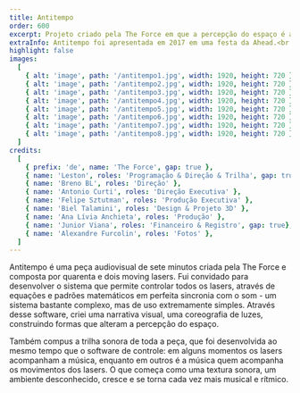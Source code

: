 ```yaml
---
title: Antitempo
order: 600
excerpt: Projeto criado pela The Force em que a percepção do espaço é alterada por  quarenta e dois moving lasers perfeitamente sincronizados com a música. 
extraInfo: Antitempo foi apresentada em 2017 em uma festa da Ahead.<br /><br />[Vídeo da performance completa](https://vimeo.com/275917960)
highlight: false
images:
  [
    { alt: 'image', path: '/antitempo1.jpg', width: 1920, height: 720 },
    { alt: 'image', path: '/antitempo2.jpg', width: 1920, height: 720 },
    { alt: 'image', path: '/antitempo3.jpg', width: 1920, height: 720 },
    { alt: 'image', path: '/antitempo4.jpg', width: 1920, height: 720 },
    { alt: 'image', path: '/antitempo5.jpg', width: 1920, height: 720 },
    { alt: 'image', path: '/antitempo6.jpg', width: 1920, height: 720 },
    { alt: 'image', path: '/antitempo7.jpg', width: 1920, height: 720 },
    { alt: 'image', path: '/antitempo8.jpg', width: 1920, height: 720 },
  ]
credits:
  [
    { prefix: 'de', name: 'The Force', gap: true },
    { name: 'Leston', roles: 'Programação & Direção & Trilha', gap: true, },
    { name: 'Breno BL', roles: 'Direção' },
    { name: 'Antonio Curti', roles: 'Direção Executiva' },
    { name: 'Felipe Sztutman', roles: 'Produção Executiva' },
    { name: 'Biel Talamini', roles: 'Design & Projeto 3D' },
    { name: 'Ana Lívia Anchieta', roles: 'Produção' },
    { name: 'Junior Viana', roles: 'Financeiro & Registro', gap: true},
    { name: 'Alexandre Furcolin', roles: 'Fotos' },
  ]
---
```

Antitempo é uma peça audiovisual de sete minutos criada pela The Force e composta por quarenta e dois moving lasers. Fui convidado para desenvolver o sistema que permite controlar todos os lasers, através de equações e padrões matemáticos em perfeita sincronia com o som - um sistema bastante complexo, mas de uso extremamente simples. Através desse software, criei uma narrativa visual, uma coreografia de luzes, construindo formas que alteram a percepção do espaço.

Também compus a trilha sonora de toda a peça, que foi desenvolvida ao mesmo tempo que o software de controle: em alguns momentos os lasers acompanham a música, enquanto em outros é a música quem acompanha os movimentos dos lasers. O que começa como uma textura sonora, um ambiente desconhecido, cresce e se torna cada vez mais musical e rítmico.
